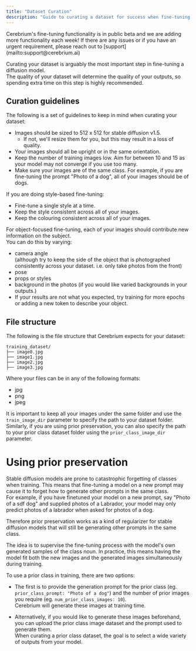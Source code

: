 ```yaml
---
title: "Dataset Curation"
description: "Guide to curating a dataset for success when fine-tuning your diffusion model on Cerebrium."
---
```


<Note>
  Cerebrium's fine-tuning functionality is in public beta and we are adding
  more functionality each week! If there are any issues or if you have an urgent requirement, please reach
  out to [support](mailto:support@cerebrium.ai) 
</Note>

Curating your dataset is arguably the most important step in fine-tuning a diffusion model.  
The quality of your dataset will determine the quality of your outputs, so spending extra time on this step is highly recommended.

## Curation guidelines

The following is a set of guidelines to keep in mind when curating your dataset:
- Images should be sized to 512 x 512 for stable diffusion v1.5. 
  - If not, we'll resize them for you, but this may result in a loss of quality.
- Your images should all be upright or in the same orientation.
- Keep the number of training images low. Aim for between 10 and 15 as your model may not converge if you use too many.
- Make sure your images are of the same class. For example, if you are fine-tuning the prompt "Photo of a dog", all of your images should be of dogs.



If you are doing style-based fine-tuning:
- Fine-tune a single style at a time.
- Keep the style consistent across all of your images.
- Keep the colouring consistent across all of your images.


For object-focused fine-tuning, each of your images should contribute new information on the subject.  
  You can do this by varying:
- camera angle   
  (although try to keep the side of the object that is photographed consistently across your dataset.  i.e. only take photos from the front)
- pose
- props or styles
- background in the photos (if you would like varied backgrounds in your outputs.)
- If your results are not what you expected, try training for more epochs or adding a new token to describe your object.
  
## File structure

The following is the file structure that Cerebrium expects for your dataset:
```
training_dataset/
├── image0.jpg
├── image1.jpg
├── image2.jpg
├── image3.jpg
```
Where your files can be in any of the following formats: 
- jpg
- png
- jpeg

It is important to keep all your images under the same folder and use the `train_image_dir` parameter to specify the path to your dataset folder. Similarly, if you are using prior preservation, you can also specify the path to your prior class dataset folder using the `prior_class_image_dir` parameter.



# Using prior preservation
Stable diffusion models are prone to catastrophic forgetting of classes when training.
This means that fine-tuning a model on a new prompt may cause it to forget how to generate other prompts in the same class.  
For example, if you have finetuned your model on a new prompt, say "Photo of a sdf dog" and supplied photos of a Labrador, your model may only predict photos of a labrador when asked for photos of a dog. 

Therefore prior preservation works as a kind of regularizer for stable diffusion models that will still be generating other prompts in the same class.

The idea is to supervise the fine-tuning process with the model's own generated samples of the class noun.
In practice, this means having the model fit both the new images and the generated images simultaneously during training.

To use a prior class in training, there are two options:
- The first is to provide the generation prompt for the prior class (eg. `prior_class_prompt: "Photo of a dog"`) and the number of prior images you require (eg. `num_prior_class_images: 10`).  
Cerebrium will generate these images at training time. 

- Alternatively, if you would like to generate these images beforehand,  you can upload the prior class image dataset and the prompt used to generate them.  
    When curating a prior class dataset, the goal is to select a wide variety of outputs from your model. 

